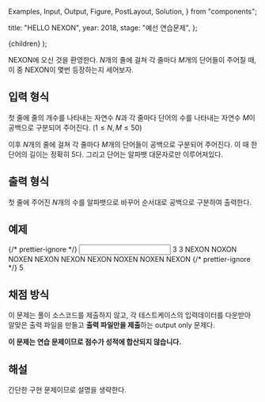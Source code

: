   Examples,
  Input,
  Output,
  Figure,
  PostLayout,
  Solution,
} from "components";

  title: "HELLO NEXON",
  year: 2018,
  stage: "예선 연습문제",
};

  <PostLayout meta={meta}>{children}</PostLayout>
);

NEXON에 오신 것을 환영한다. $N$개의 줄에 걸쳐 각 줄마다 $M$개의 단어들이 주어질 때, 이 중 NEXON이 몇번 등장하는지 세어보자.

## 입력 형식

첫 줄에 줄의 개수를 나타내는 자연수 $N$과 각 줄마다 단어의 수를 나타내는 자연수 $M$이 공백으로 구분되어 주어진다. ($1 \le N, M \le 50$)

이후 $N$개의 줄에 걸쳐 각 줄마다 $M$개의 단어들이 공백으로 구분되어 주어진다. 이 때 한 단어의 길이는 정확히 $5$다. 그리고 단어는 알파뱃 대문자로만 이루어져있다.

## 출력 형식

첫 줄에 주어진 $N$개의 수를 알파뱃으로 바꾸어 순서대로 공백으로 구분하여 출력한다.

## 예제

<Examples>
  {/* prettier-ignore */}
  <Input>
3 3
NEXON NOXON NOXEN
NEXON NEXON NEXON
NOXEN NOXEN NEXON
  </Input>
  {/* prettier-ignore */}
  <Output>
5
  </Output>
</Examples>

## 채점 방식

이 문제는 풀이 소스코드를 제출하지 않고, 각 테스트케이스의 입력데이터를 다운받아 알맞은 출력 파일을 만들고 **출력 파일만을 제출**하는 output only 문제다.

**이 문제는 연습 문제이므로 점수가 성적에 합산되지 않습니다.**

## 해설

<Solution>간단한 구현 문제이므로 설명을 생략한다.</Solution>
